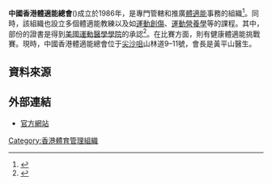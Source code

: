 {{Infobox Organization
|name = 中國香港體適能總會<br>Physical Fitness Association of Hong Kong, China
|image_border =
|size =
|caption = 
|motto =
|type = 體育組織
|formation = 1986年
|headquarters = {{flagicon|HKG}} 九龍尖沙咀[[山林道|山林道]]9–11號卓能中心17樓
|membership = 
|leader_title = 會長
|leader_name = 黃平山醫生
|website = [http://www.hkpfa.org.hk/ 中國香港體適能總會]
}}

'''中國香港體適能總會'''({{lang|en|Physical Fitness Association of Hong Kong, China}})成立於1986年，是專門管轄和推廣[[體適能|體適能]]事務的組織<ref>{{Cite web |url=http://www.hkpfa.org.hk/about.php |title=關於我們 |accessdate=2014-01-16 |archive-date=2013-08-21 |archive-url=https://web.archive.org/web/20130821181705/http://hkpfa.org.hk/about.php |dead-url=no }}</ref>。同時，該組織也設立多個體適能教練以及如[[運動創傷|運動創傷]]、[[運動營養學|運動營養學]]等的課程。其中，部份的證書是得到[[美國運動醫學學院|美國運動醫學學院]]的承認<ref>{{Cite web |url=http://www.hkpfa.org.hk/acsm.php |title=美國運動醫學學院專業證書課程 |accessdate=2014-01-16 |archive-date=2013-08-21 |archive-url=https://web.archive.org/web/20130821180633/http://hkpfa.org.hk/acsm.php |dead-url=no }}</ref>。在比賽方面，則有健康體適能挑戰賽。現時，中國香港體適能總會位于[[尖沙咀|尖沙咀]]山林道9–11號，會長是黃平山醫生。

== 資料來源 ==
{{reflist}}

==外部連結==
* [http://www.hkpfa.org.hk/ 官方網站]{{Wayback|url=http://www.hkpfa.org.hk/ |date=20140116113621 }}

{{香港體育總會}}

[[Category:香港體育管理組織|Category:香港體育管理組織]]